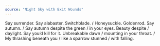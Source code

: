 ```yaml
---
source: "Night Sky with Exit Wounds"
---
```


Say surrender. Say alabaster. Switchblade. / Honeysuckle. Goldenrod. Say autumn. / Say autumn despite the green / in your eyes. Beauty despite / daylight. Say you’d kill for it. Unbreakable dawn / mounting in your throat. / My thrashing beneath you / like a sparrow stunned / with falling.


